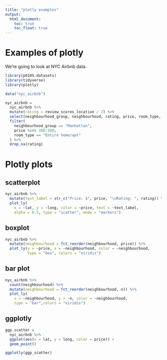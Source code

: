 ```yaml
---
title: "plotly examples"
output: 
  html_document:
    toc: true
    toc_float: true
---
```


# Examples of plotly

We're going to look at NYC Airbnb data. 

```r
library(p8105.datasets)
library(tidyverse)
library(plotly)
```

```r
data("nyc_airbnb")

nyc_airbnb = 
  nyc_airbnb %>%
  mutate(rating = review_scores_location / 2) %>%
  select(neighbourhood_group, neighbourhood, rating, price, room_type, lat, long) %>%
  filter(
    neighbourhood_group == "Manhattan",
    price %in% 100:500,
    room_type == "Entire home/apt"
  ) %>%
  drop_na(rating)
```

# Plotly plots

## scatterplot

```r
nyc_airbnb %>%
  mutate(text_label = str_c("Price: $", price, "\nRating: ", rating)) %>%
  plot_ly(
    x = ~lat, y = ~long, color = ~price, text = ~text_label, 
    alpha = 0.5, type = "scatter", mode = "markers")
```

## boxplot

```r
nyc_airbnb %>%
  mutate(neighbourhood = fct_reorder(neighbourhood, price)) %>%
  plot_ly(y = ~price, x = ~neighbourhood, color = ~neighbourhood,
          type = "box", colors = "viridis")
```

## bar plot

```r
nyc_airbnb %>%
  count(neighbourhood) %>%
  mutate(neighbourhood = fct_reorder(neighbourhood, n)) %>%
  plot_ly(
    x = ~neighbourhood, y = ~n, color = ~neighbourhood, 
    type = "bar",colors = "viridis")
```

## ggplotly

```r
ggp_scatter = 
  nyc_airbnb %>%
  ggplot(aes(x = lat, y = long, color = price)) + 
  geom_point()

ggplotly(ggp_scatter)
```


